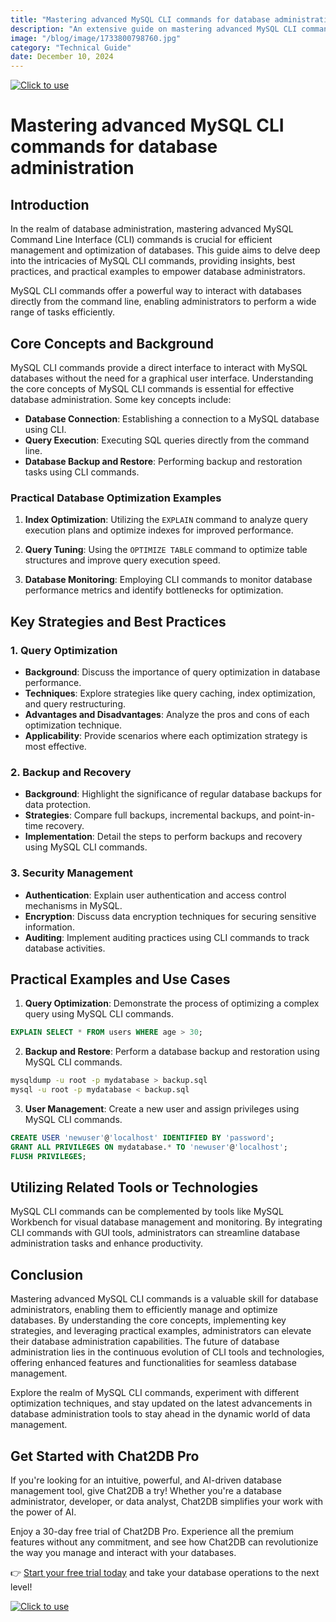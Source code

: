 ```yaml
---
title: "Mastering advanced MySQL CLI commands for database administration"
description: "An extensive guide on mastering advanced MySQL CLI commands for efficient database administration."
image: "/blog/image/1733800798760.jpg"
category: "Technical Guide"
date: December 10, 2024
---
```

[![Click to use](/image/blog/bg/chat2db1.png)](https://app.chat2db.ai/)
# Mastering advanced MySQL CLI commands for database administration


<Authors date="December 10, 2024">
  <Author name="Aiden Stone" link="https://chat2db.ai" />
</Authors>

## Introduction

In the realm of database administration, mastering advanced MySQL Command Line Interface (CLI) commands is crucial for efficient management and optimization of databases. This guide aims to delve deep into the intricacies of MySQL CLI commands, providing insights, best practices, and practical examples to empower database administrators.

MySQL CLI commands offer a powerful way to interact with databases directly from the command line, enabling administrators to perform a wide range of tasks efficiently.

## Core Concepts and Background

MySQL CLI commands provide a direct interface to interact with MySQL databases without the need for a graphical user interface. Understanding the core concepts of MySQL CLI commands is essential for effective database administration. Some key concepts include:

- **Database Connection**: Establishing a connection to a MySQL database using CLI.
- **Query Execution**: Executing SQL queries directly from the command line.
- **Database Backup and Restore**: Performing backup and restoration tasks using CLI commands.

### Practical Database Optimization Examples

1. **Index Optimization**: Utilizing the `EXPLAIN` command to analyze query execution plans and optimize indexes for improved performance.

2. **Query Tuning**: Using the `OPTIMIZE TABLE` command to optimize table structures and improve query execution speed.

3. **Database Monitoring**: Employing CLI commands to monitor database performance metrics and identify bottlenecks for optimization.

## Key Strategies and Best Practices

### 1. Query Optimization

- **Background**: Discuss the importance of query optimization in database performance.
- **Techniques**: Explore strategies like query caching, index optimization, and query restructuring.
- **Advantages and Disadvantages**: Analyze the pros and cons of each optimization technique.
- **Applicability**: Provide scenarios where each optimization strategy is most effective.

### 2. Backup and Recovery

- **Background**: Highlight the significance of regular database backups for data protection.
- **Strategies**: Compare full backups, incremental backups, and point-in-time recovery.
- **Implementation**: Detail the steps to perform backups and recovery using MySQL CLI commands.

### 3. Security Management

- **Authentication**: Explain user authentication and access control mechanisms in MySQL.
- **Encryption**: Discuss data encryption techniques for securing sensitive information.
- **Auditing**: Implement auditing practices using CLI commands to track database activities.

## Practical Examples and Use Cases

1. **Query Optimization**: Demonstrate the process of optimizing a complex query using MySQL CLI commands.

```sql
EXPLAIN SELECT * FROM users WHERE age > 30;
```

2. **Backup and Restore**: Perform a database backup and restoration using MySQL CLI commands.

```bash
mysqldump -u root -p mydatabase > backup.sql
mysql -u root -p mydatabase < backup.sql
```

3. **User Management**: Create a new user and assign privileges using MySQL CLI commands.

```sql
CREATE USER 'newuser'@'localhost' IDENTIFIED BY 'password';
GRANT ALL PRIVILEGES ON mydatabase.* TO 'newuser'@'localhost';
FLUSH PRIVILEGES;
```

## Utilizing Related Tools or Technologies

MySQL CLI commands can be complemented by tools like MySQL Workbench for visual database management and monitoring. By integrating CLI commands with GUI tools, administrators can streamline database administration tasks and enhance productivity.

## Conclusion

Mastering advanced MySQL CLI commands is a valuable skill for database administrators, enabling them to efficiently manage and optimize databases. By understanding the core concepts, implementing key strategies, and leveraging practical examples, administrators can elevate their database administration capabilities. The future of database administration lies in the continuous evolution of CLI tools and technologies, offering enhanced features and functionalities for seamless database management.

Explore the realm of MySQL CLI commands, experiment with different optimization techniques, and stay updated on the latest advancements in database administration tools to stay ahead in the dynamic world of data management.


## Get Started with Chat2DB Pro

If you're looking for an intuitive, powerful, and AI-driven database management tool, give Chat2DB a try! Whether you're a database administrator, developer, or data analyst, Chat2DB simplifies your work with the power of AI.

Enjoy a 30-day free trial of Chat2DB Pro. Experience all the premium features without any commitment, and see how Chat2DB can revolutionize the way you manage and interact with your databases.

👉 [Start your free trial today](https://app.chat2db.ai/) and take your database operations to the next level!

[![Click to use](/image/blog/bg/chat2db.jpg)](https://app.chat2db.ai/)